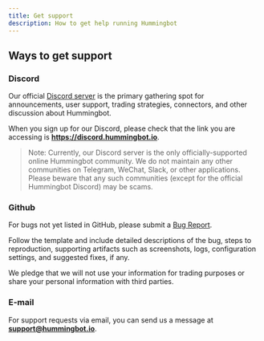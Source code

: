 ```yaml
---
title: Get support
description: How to get help running Hummingbot
---
```


## Ways to get support

### Discord

Our official [Discord server](https://discord.hummingbot.io) is the primary gathering spot for announcements, user support, trading strategies, connectors, and other discussion about Hummingbot.

When you sign up for our Discord, please check that the link you are accessing is **https://discord.hummingbot.io**.

> Note: Currently, our Discord server is the only officially-supported online Hummingbot community. We do not maintain any other communities on Telegram, WeChat, Slack, or other applications. Please beware that any such communities (except for the official Hummingbot Discord) may be scams.

### Github

For bugs not yet listed in GitHub, please submit a [Bug Report](https://github.com/CoinAlpha/hummingbot/issues/new?assignees=&labels=bug&template=bug_report.md&title=%5BBUG%5D).

Follow the template and include detailed descriptions of the bug, steps to reproduction, supporting artifacts such as screenshots, logs, configuration settings, and suggested fixes, if any.

We pledge that we will not use your information for trading purposes or share your personal information with third parties.

### E-mail

For support requests via email, you can send us a message at **support@hummingbot.io**.
